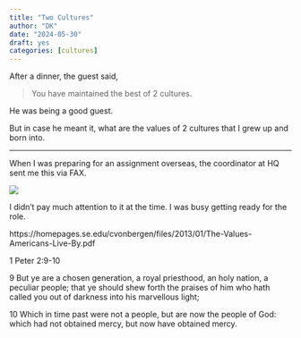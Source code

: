 ```yaml
---
title: "Two Cultures"
author: "DK"
date: "2024-05-30"
draft: yes
categories: [cultures]
---
```


After a dinner, the guest said,

> You have maintained the best of 2 cultures.

He was being a good guest.

But in case he meant it, what are the values of 2 cultures that I grew up and born into.

------------------------------------------------------------------------

When I was preparing for an assignment overseas, the coordinator at HQ sent me this via FAX.

![](images/american_value_english_1.png)

I didn't pay much attention to it at the time.
I was busy getting ready for the role.


https://homepages.se.edu/cvonbergen/files/2013/01/The-Values-Americans-Live-By.pdf



1 Peter 2:9-10

9 But ye are a chosen generation, a royal priesthood, an holy nation, a peculiar people; that ye should shew forth the praises of him who hath called you out of darkness into his marvellous light;

10 Which in time past were not a people, but are now the people of God: which had not obtained mercy, but now have obtained mercy.


